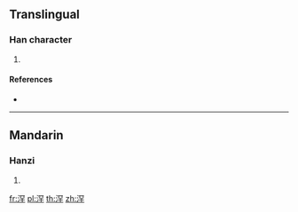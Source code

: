 ==Translingual==

===Han character===
{{Han char|rn=85|rad=水|as=07|sn=10|four=|canj=EBCJ}}

# {{defn|Han|sort=水07}}

====References====
* {{Han ref|kx=0624.190|dkj=17483|dj=1022.040|hdz=31635.010|uh=6D6B|ud=28011}}

----

==Mandarin==

===Hanzi===
{{cmn-hanzi|pin=[[hái3li]] (hai3li2), [[hǎn]] ([[han3]])|wg=<sup>2</sup>, han<sup>3</sup>}}

# {{defn|lang=cmn|sort=水07}}

[[fr:浫]]
[[pl:浫]]
[[th:浫]]
[[zh:浫]]